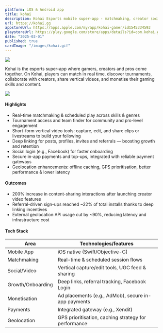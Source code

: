 ```yaml
---
platform: iOS & Android app
title: kohai
description: Kohai Esports mobile super-app - matchmaking, creator social video, real-time play, monetisation and seamless payments.
url: https://kohai.gg
appstoreUrl: https://apps.apple.com/my/app/kohai-gamer/id1545334593
playstoreUrl: https://play.google.com/store/apps/details?id=com.kohai.gamer
date: "2025-03-01"
published: true
cardImage: "/images/kohai.gif"
---
```


![](/images/kohai.png)

Kohai is the esports super-app where gamers, creators and pros come together. On Kohai, players can match in real time, discover tournaments, collaborate with creators, share vertical videos, and monetise their gaming skills and content.

![](/images/kohai.gif)

#### Highlights

- Real-time matchmaking & scheduled play across skills & genres
- Tournament access and team finder for community and pro-level engagement
- Short-form vertical video tools: capture, edit, and share clips or livestreams to build your following
- Deep linking for posts, profiles, invites and referrals — boosting growth and retention
- Social login (e.g., Facebook) for faster onboarding
- Secure in-app payments and top-ups, integrated with reliable payment gateways
- Geolocation enhancements: offline caching, GPS prioritisation, better performance & lower latency

#### Outcomes

- 200% increase in content-sharing interactions after launching creator video features
- Referral-driven sign-ups reached ~22% of total installs thanks to deep linking incentives
- External geolocation API usage cut by ~90%, reducing latency and infrastructure cost

#### Tech Stack

| Area              | Technologies/features                                |
| ----------------- | ---------------------------------------------------- |
| Mobile App        | iOS native (Swift/Objective-C)                       |
| Matchmaking       | Real-time & scheduled session flows                  |
| Social/Video      | Vertical capture/edit tools, UGC feed & sharing      |
| Growth/Onboarding | Deep links, referral tracking, Facebook Login        |
| Monetisation      | Ad placements (e.g., AdMob), secure in-app payments  |
| Payments          | Integrated gateway (e.g., Xendit)                    |
| Geolocation       | GPS prioritisation, caching strategy for performance |
